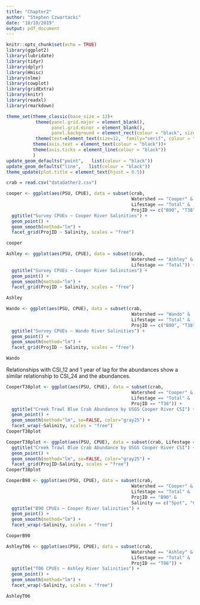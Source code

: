 ```yaml
---
title: "Chapter2"
author: "Stephen Czwartacki"
date: "10/10/2019"
output: pdf_document
---
```


```r
knitr::opts_chunk$set(echo = TRUE)
library(ggplot2)
library(lubridate)
library(tidyr)
library(dplyr)
library(Hmisc)
library(nlme)
library(cowplot)
library(gridExtra)
library(knitr)
library(readxl)
library(rmarkdown)

theme_set(theme_classic(base_size = 12)+
           theme(panel.grid.major = element_blank(), 
                 panel.grid.minor = element_blank(),
                 panel.background = element_rect(colour = "black", size=0.5))+
           theme(text=element_text(size=12,  family="serif", colour = "black"))+
          theme(axis.text = element_text(colour = "black"))+
          theme(axis.ticks = element_line(colour = "black"))
          )
update_geom_defaults("point",   list(colour = "black"))
update_geom_defaults("line",   list(colour = "black"))
theme_update(plot.title = element_text(hjust = 0.5))
```

```r
crab = read.csv("dataGather2.csv")
```


```r

cooper <- ggplot(aes(PSU, CPUE), data = subset(crab, 
                                               Watershed == "Cooper" &
                                               Lifestage == "Total" &
                                               ProjID == c("B90", "T38", "T06"))) +
  ggtitle("Survey CPUEs ~ Cooper River Salinities") +
  geom_point() +
  geom_smooth(method="lm") +
  facet_grid(ProjID ~ Salinity, scales = "free")

cooper
```

```r

Ashley <- ggplot(aes(PSU, CPUE), data = subset(crab, 
                                               Watershed == "Ashley" &
                                               Lifestage == "Total")) +
  ggtitle("Survey CPUEs ~ Cooper River Salinities") +
  geom_point() +
  geom_smooth(method="lm") +
  facet_grid(ProjID ~ Salinity, scales = "free")

Ashley
```

```r

Wando <- ggplot(aes(PSU, CPUE), data = subset(crab, 
                                               Watershed == "Wando" &
                                               Lifestage == "Total" &
                                               ProjID == c("B90", "T38", "T06"))) +
  ggtitle("Survey CPUEs ~ Wando River Salinities") +
  geom_point() +
  geom_smooth(method="lm") +
  facet_grid(ProjID ~ Salinity, scales = "free")

Wando
```


Relationships with CSI_12 and 1 year of lag for the abundances show a similar relationship to CSI_24 and the abundances.


```r

CooperT38plot <- ggplot(aes(PSU, CPUE), data = subset(crab, 
                                               Watershed == "Cooper" &
                                               Lifestage == "Total" &
                                               ProjID == "T38")) +
  ggtitle("Creek Trawl Blue Crab Abundance by USGS Cooper River CSI") +
  geom_point() +
  geom_smooth(method="lm", se=FALSE, color="gray25") +
  facet_wrap(~Salinity, scales = "free")
CooperT38plot

```
```r

CooperT38plot <- ggplot(aes(PSU, CPUE), data = subset(crab, Lifestage == "Total")) +
  ggtitle("Creek Trawl Blue Crab Abundance by USGS Cooper River CSI") +
  geom_point() +
  geom_smooth(method="lm", se=FALSE, color="gray25") +
  facet_grid(ProjID~Salinity, scales = "free")
CooperT38plot

```



```r

CooperB90 <- ggplot(aes(PSU, CPUE), data = subset(crab, 
                                               Watershed == "Cooper" &
                                               Lifestage == "Total" &
                                               ProjID == "B90" &
                                               Salinity == c("Spot", "CSI_Raw", "CSI_24"))) +
  ggtitle("B90 CPUEs ~ Cooper River Salinities") +
  geom_point() +
  geom_smooth(method="lm") +
  facet_wrap(~Salinity, scales = "free")

CooperB90
```

```r

AshleyT06 <- ggplot(aes(PSU, CPUE), data = subset(crab, 
                                               Watershed == "Ashley" &
                                               Lifestage == "Total" &
                                               ProjID == "T06")) +
  ggtitle("T06 CPUEs ~ Ashley River Salinities") +
  geom_point() +
  geom_smooth(method="lm") +
  facet_wrap(~Salinity, scales = "free")

AshleyT06
```